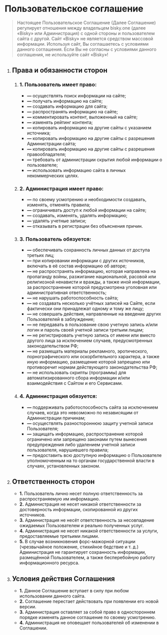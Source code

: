 # Пользовательское соглашение

> Настоящее Пользовательское Соглашение (Далее Соглашение) регулирует отношения между владельцем bisky.one
> (далее «Bisky» или Администрация) с одной стороны и пользователем сайта с другой.
> Сайт «Bisky» не является средством массовой информации.
> Используя сайт, Вы соглашаетесь с условиями данного соглашения. Если Вы не согласны с условиями данного соглашения,
> не используйте сайт «Bisky»!

1. ## Права и обязанности сторон

   1. ### 1. Пользователь имеет право:

      - **—** осуществлять поиск информации на сайте;
      - **—** получать информацию на сайте;
      - **—** создавать информацию для сайта;
      - **—** распространять информацию на сайте;
      - **—** комментировать контент, выложенный на сайте;
      - **—** изменять рейтинг контента;
      - **—** копировать информацию на другие сайты с указанием источника;
      - **—** копировать информацию на другие сайты с разрешения Администрации сайта;
      - **—** копировать информацию на другие сайты с разрешения правообладателя;
      - **—** требовать от администрации скрытия любой информации о пользователе;
      - **—** использовать информацию сайта в личных некоммерческих целях.

   2. ### 2. Администрация имеет право:

      - **—** по своему усмотрению и необходимости создавать, изменять, отменять правила;
      - **—** ограничивать доступ к любой информации на сайте;
      - **—** создавать, изменять, удалять информацию;
      - **—** удалять учетные записи;
      - **—** отказывать в регистрации без объяснения причин.

   3. ### 3. Пользователь обязуется:

      - **—** обеспечивать сохранность личных данных от доступа третьих лиц;
      - **—** при копировании информации с других источников, включать в её состав информацию об авторе;
      - **—** не распространять информацию, которая направлена на пропаганду войны, разжигание национальной, расовой или религиозной
        ненависти и вражды, а также иной информации, за распространение которой предусмотрена уголовная или административная ответственность;
      - **—** не нарушать работоспособность сайта;
      - **—** не создавать несколько учётных записей на Сайте, если фактически они принадлежат одному и тому же лицу;
      - **—** не совершать действия, направленные на введение других Пользователей в заблуждение;
      - **—** не передавать в пользование свою учетную запись и/или логин и пароль своей учетной записи третьим лицам;
      - **—** не регистрировать учетную запись от имени или вместо другого лица за исключением случаев, предусмотренных законодательством РФ;
      - **—** не размещать материалы рекламного, эротического, порнографического или оскорбительного характера,
        а также иную информацию, размещение которой запрещено или противоречит нормам действующего законодательства РФ;
      - **—** не использовать скрипты (программы) для автоматизированного сбора информации и/или взаимодействия с Сайтом и его Сервисами.

   4. ### 4. Администрация обязуется:

      - **—** поддерживать работоспособность сайта за исключением случаев, когда это невозможно по независящим от Администрации причинам;
      - **—** осуществлять разностороннюю защиту учетной записи Пользователя;
      - **—** защищать информацию, распространение которой ограничено или запрещено законами путем вынесения предупреждения
        либо удалением учетной записи пользователя, нарушившего правила;
      - **—** предоставить всю доступную информацию о Пользователе уполномоченным на то органам государственной власти в случаях, установленных законом.

2. ## Ответственность сторон

   - **1.** Пользователь лично несет полную ответственность за распространяемую им информацию.
   - **2.** Администрация не несет никакой ответственности за достоверность информации, скопированной из других источников.
   - **3.** Администрация не несёт ответственность за несовпадение ожидаемых Пользователем и реально полученных услуг.
   - **4.** Администрация не несет никакой ответственности за услуги, предоставляемые третьими лицами.
   - **5.** В случае возникновения форс-мажорной ситуации (чрезвычайное положение, стихийное бедствие и т. д.)
     Администрация не гарантирует сохранность информации, размещённой Пользователем, а также бесперебойную работу информационного ресурса.

3. ## Условия действия Соглашения

   - **1.** Данное Соглашение вступает в силу при любом использовании данного сайта.
   - **2.** Соглашение перестает действовать при появлении его новой версии.
   - **3.** Администрация оставляет за собой право в одностороннем порядке изменять данное соглашение по своему усмотрению.
   - **4.** Администрация не оповещает пользователей об изменении в Соглашении.
